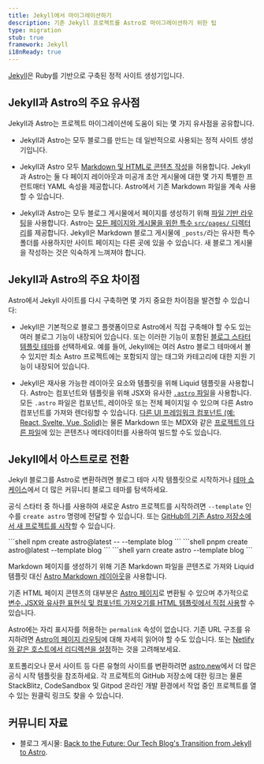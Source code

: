 ```yaml
---
title: Jekyll에서 마이그레이션하기
description: 기존 Jekyll 프로젝트를 Astro로 마이그레이션하기 위한 팁
type: migration
stub: true
framework: Jekyll
i18nReady: true
---
```



[Jekyll](https://jekyllrb.com)은 Ruby를 기반으로 구축된 정적 사이트 생성기입니다.

## Jekyll과 Astro의 주요 유사점

Jekyll과 Astro는 프로젝트 마이그레이션에 도움이 되는 몇 가지 유사점을 공유합니다.

- Jekyll과 Astro는 모두 블로그를 만드는 데 일반적으로 사용되는 정적 사이트 생성기입니다.

- Jekyll과 Astro 모두 [Markdown 및 HTML로 콘텐츠 작성](/ko/guides/content/)을 허용합니다. Jekyll과 Astro는 둘 다 페이지 레이아웃과 미공개 초안 게시물에 대한 몇 가지 특별한 프런트매터 YAML 속성을 제공합니다. Astro에서 기존 Markdown 파일을 계속 사용할 수 있습니다.

- Jekyll과 Astro는 모두 블로그 게시물에서 페이지를 생성하기 위해 [파일 기반 라우팅](/ko/guides/routing/)을 사용합니다. Astro는 [모든 페이지와 게시물을 위한 특수 `src/pages/` 디렉터리](/ko/basics/project-structure/#srcpages)를 제공합니다. Jekyll은 Markdown 블로그 게시물에 `_posts/`라는 유사한 특수 폴더를 사용하지만 사이트 페이지는 다른 곳에 있을 수 있습니다. 새 블로그 게시물을 작성하는 것은 익숙하게 느껴져야 합니다.

## Jekyll과 Astro의 주요 차이점

Astro에서 Jekyll 사이트를 다시 구축하면 몇 가지 중요한 차이점을 발견할 수 있습니다:

- Jekyll은 기본적으로 블로그 플랫폼이므로 Astro에서 직접 구축해야 할 수도 있는 여러 블로그 기능이 내장되어 있습니다. 또는 이러한 기능이 포함된 [블로그 스타터 템플릿 테마](https://astro.build/themes?search=&categories%5B%5D=blog)를 선택하세요. 예를 들어, Jekyll에는 여러 Astro 블로그 테마에서 볼 수 있지만 최소 Astro 프로젝트에는 포함되지 않는 태그와 카테고리에 대한 지원 기능이 내장되어 있습니다.

- Jekyll은 재사용 가능한 레이아웃 요소와 템플릿을 위해 Liquid 템플릿을 사용합니다. Astro는 컴포넌트와 템플릿을 위해 JSX와 유사한 [`.astro` 파일](/ko/basics/astro-components/)을 사용합니다. 모든 `.astro` 파일은 컴포넌트, 레이아웃 또는 전체 페이지일 수 있으며 다른 Astro 컴포넌트를 가져와 렌더링할 수 있습니다. [다른 UI 프레임워크 컴포넌트 (예: React, Svelte, Vue, Solid)](/ko/guides/framework-components/)는 물론 Markdown 또는 MDX와 같은 [프로젝트의 다른 파일](/ko/guides/imports/)에 있는 콘텐츠나 메타데이터를 사용하여 빌드할 수도 있습니다.

## Jekyll에서 아스트로로 전환

Jekyll 블로그를 Astro로 변환하려면 블로그 테마 시작 템플릿으로 시작하거나 [테마 쇼케이스](https://astro.build/themes/)에서 더 많은 커뮤니티 블로그 테마를 탐색하세요.

공식 스타터 중 하나를 사용하여 새로운 Astro 프로젝트를 시작하려면 `--template` 인수를 `create astro` 명령에 전달할 수 있습니다. 또는 [GitHub의 기존 Astro 저장소에서 새 프로젝트를 시작](/ko/install-and-setup/#use-a-theme-or-starter-template)할 수 있습니다.

  <PackageManagerTabs>
    <Fragment slot="npm">
    ```shell
    npm create astro@latest -- --template blog
    ```
    </Fragment>
    <Fragment slot="pnpm">
    ```shell
    pnpm create astro@latest --template blog
    ```
    </Fragment>
    <Fragment slot="yarn">
    ```shell
    yarn create astro --template blog
    ```
    </Fragment>
  </PackageManagerTabs>

Markdown 페이지를 생성하기 위해 기존 Markdown 파일을 콘텐츠로 가져와 Liquid 템플릿 대신 [Astro Markdown 레이아웃](/ko/basics/layouts/#markdownmdx-레이아웃)을 사용합니다.

기존 HTML 페이지 콘텐츠의 대부분은 [Astro 페이지](/ko/basics/astro-pages/)로 변환될 수 있으며 추가적으로 [변수, JSX와 유사한 표현식 및 컴포넌트 가져오기를 HTML 템플릿에서 직접 사용](/ko/basics/astro-syntax/#jsx와-유사한-표현식)할 수 있습니다.

Astro에는 자리 표시자를 허용하는 `permalink` 속성이 없습니다. 기존 URL 구조를 유지하려면 [Astro의 페이지 라우팅](/ko/guides/routing/)에 대해 자세히 읽어야 할 수도 있습니다. 또는 [Netlify와 같은 호스트에서 리디렉션을 설정](https://docs.netlify.com/routing/redirects/)하는 것을 고려해보세요.

포트폴리오나 문서 사이트 등 다른 유형의 사이트를 변환하려면 [astro.new](https://astro.new)에서 더 많은 공식 시작 템플릿을 참조하세요. 각 프로젝트의 GitHub 저장소에 대한 링크는 물론 StackBlitz, CodeSandbox 및 Gitpod 온라인 개발 환경에서 작업 중인 프로젝트를 열 수 있는 원클릭 링크도 찾을 수 있습니다.

## 커뮤니티 자료

- 블로그 게시물: [Back to the Future: Our Tech Blog's Transition from Jekyll to Astro](https://alasco.tech/2023/09/06/migating-to-astro/).
